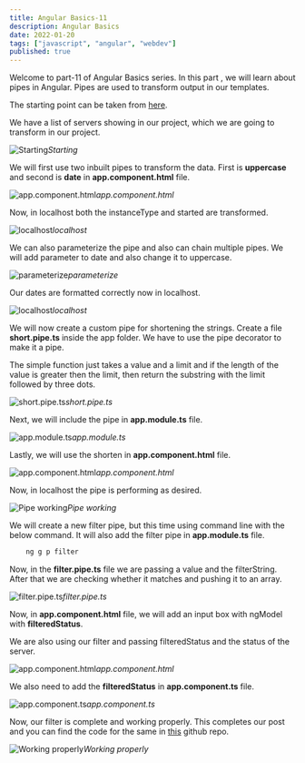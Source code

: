 ```yaml
---
title: Angular Basics-11
description: Angular Basics
date: 2022-01-20
tags: ["javascript", "angular", "webdev"]
published: true
---
```


Welcome to part-11 of Angular Basics series. In this part , we will learn about pipes in Angular. Pipes are used to transform output in our templates.

The starting point can be taken from [here](https://drive.google.com/file/d/1ge3_2bMBdzqSrJhqP3RZ1dVwIhqv5ip1/view).

We have a list of servers showing in our project, which we are going to transform in our project.

![Starting](https://res.cloudinary.com/dxkxvfo2o/image/upload/v1661780004/New-blogs/Yashvendra2_mdx/2_l3uugg.png)_Starting_

We will first use two inbuilt pipes to transform the data. First is **uppercase** and second is **date** in **app.component.html** file.

![app.component.html](https://res.cloudinary.com/dxkxvfo2o/image/upload/v1661780006/New-blogs/Yashvendra2_mdx/3_lv1czy.png)_app.component.html_

Now, in localhost both the instanceType and started are transformed.

![localhost](https://res.cloudinary.com/dxkxvfo2o/image/upload/v1661780007/New-blogs/Yashvendra2_mdx/4_zrfma7.png)_localhost_

We can also parameterize the pipe and also can chain multiple pipes. We will add parameter to date and also change it to uppercase.

![parameterize](https://res.cloudinary.com/dxkxvfo2o/image/upload/v1661780054/New-blogs/Yashvendra2_mdx/5_ivond9.png)_parameterize_

Our dates are formatted correctly now in localhost.

![localhost](https://res.cloudinary.com/dxkxvfo2o/image/upload/v1661780055/New-blogs/Yashvendra2_mdx/6_snpr11.png)_localhost_

We will now create a custom pipe for shortening the strings. Create a file **short.pipe.ts** inside the app folder. We have to use the pipe decorator to make it a pipe.

The simple function just takes a value and a limit and if the length of the value is greater then the limit, then return the substring with the limit followed by three dots.

![short.pipe.ts](https://res.cloudinary.com/dxkxvfo2o/image/upload/v1661780056/New-blogs/Yashvendra2_mdx/7_vs9tzx.png)_short.pipe.ts_

Next, we will include the pipe in **app.module.ts** file.

![app.module.ts](https://res.cloudinary.com/dxkxvfo2o/image/upload/v1661780057/New-blogs/Yashvendra2_mdx/8_fqxnsh.png)_app.module.ts_

Lastly, we will use the shorten in **app.component.html** file.

![app.component.html](https://res.cloudinary.com/dxkxvfo2o/image/upload/v1661780058/New-blogs/Yashvendra2_mdx/9_wjixt9.png)_app.component.html_

Now, in localhost the pipe is performing as desired.

![Pipe working](https://res.cloudinary.com/dxkxvfo2o/image/upload/v1661780059/New-blogs/Yashvendra2_mdx/10_dg8nes.png)_Pipe working_

We will create a new filter pipe, but this time using command line with the below command. It will also add the filter pipe in **app.module.ts** file.

```js
    ng g p filter 
```

Now, in the **filter.pipe.ts** file we are passing a value and the filterString. After that we are checking whether it matches and pushing it to an array.

![filter.pipe.ts](https://res.cloudinary.com/dxkxvfo2o/image/upload/v1661780060/New-blogs/Yashvendra2_mdx/11_fsn3p5.png)_filter.pipe.ts_

Now, in **app.component.html** file, we will add an input box with ngModel with **filteredStatus**.

We are also using our filter and passing filteredStatus and the status of the server.

![app.component.html](https://res.cloudinary.com/dxkxvfo2o/image/upload/v1661780062/New-blogs/Yashvendra2_mdx/12_coakgh.png)_app.component.html_

We also need to add the **filteredStatus** in **app.component.ts** file.

![app.component.ts](https://res.cloudinary.com/dxkxvfo2o/image/upload/v1661780064/New-blogs/Yashvendra2_mdx/13_nibczu.png)_app.component.ts_

Now, our filter is complete and working properly. This completes our post and you can find the code for the same in [this](https://github.com/nabendu82/pipes-deepdive) github repo.

![Working properly](https://res.cloudinary.com/dxkxvfo2o/image/upload/v1661780067/New-blogs/Yashvendra2_mdx/14_qzitz6.gif)_Working properly_
